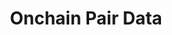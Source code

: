 ---
title: Onchain Pair Data
openapi: "GET /node/v1/onchain/{base}/{quote}"
sidebarTitle: Onchain Pair Data
---